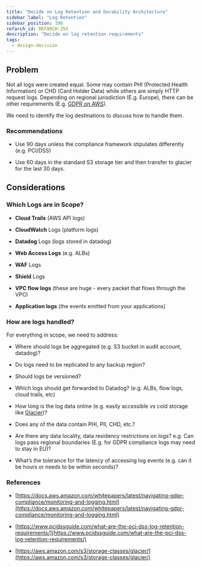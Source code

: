 ```yaml
---
title: "Decide on Log Retention and Durability Architecture"
sidebar_label: "Log Retention"
sidebar_position: 100
refarch_id: REFARCH-355
description: "Decide on log retention requirements"
tags:
  - design-decision
---
```



## Problem

Not all logs were created equal. Some may contain PHI (Protected Health Information) or CHD (Card Holder Data) while others are simply HTTP request logs. Depending on regional jurisdiction (E.g. Europe), there can be other requirements (E.g. [GDPR on AWS](https://docs.aws.amazon.com/whitepapers/latest/navigating-gdpr-compliance/monitoring-and-logging.html)).

We need to identify the log destinations to discuss how to handle them.

### Recommendations

- Use 90 days unless the compliance framework stipulates differently (e.g. PCI/DSS)

- Use 60 days in the standard S3 storage tier and then transfer to glacier for the last 30 days.

## Considerations

### Which Logs are in Scope?

- **Cloud Trails** (AWS API logs)

- **CloudWatch** Logs (platform logs)

- **Datadog** Logs (logs stored in datadog)

- **Web Access Logs** (e.g. ALBs)

- **WAF** Logs

- **Shield** Logs

- **VPC flow logs** (these are huge - every packet that flows through the VPC)

- **Application logs** (the events emitted from your applications)

### How are logs handled?

For everything in scope, we need to address:

- Where should logs be aggregated (e.g. S3 bucket in audit account, datadog)?

- Do logs need to be replicated to any backup region?

- Should logs be versioned?

- Which logs should get forwarded to Datadog? (e.g. ALBs, flow logs, cloud trails, etc)

- How long is the log data online (e.g. easily accessible vs cold storage like [Glacier](https://aws.amazon.com/s3/storage-classes/glacier/))?

- Does any of the data contain PHI, PII, CHD, etc.?

- Are there any data locality, data residency restrictions on logs? e.g. Can logs pass regional boundaries (E.g. for GDPR compliance logs may need to stay in EU)?

- What’s the tolerance for the latency of accessing log events (e.g. can it be hours or needs to be within seconds)?

### References

- [https://docs.aws.amazon.com/whitepapers/latest/navigating-gdpr-compliance/monitoring-and-logging.html](https://docs.aws.amazon.com/whitepapers/latest/navigating-gdpr-compliance/monitoring-and-logging.html)

- [https://www.pcidssguide.com/what-are-the-pci-dss-log-retention-requirements/](https://www.pcidssguide.com/what-are-the-pci-dss-log-retention-requirements/)

- [https://aws.amazon.com/s3/storage-classes/glacier/](https://aws.amazon.com/s3/storage-classes/glacier/)
